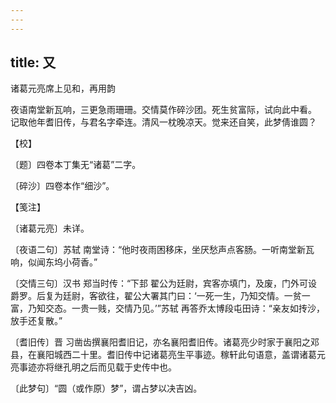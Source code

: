 ```yaml
---
---
---
```

title: 又
---



诸葛元亮席上见和，再用韵





夜语南堂新瓦响，三更急雨珊珊。交情莫作碎沙团。死生贫富际，试向此中看。　记取他年耆旧传，与君名字牵连。清风一枕晚凉天。觉来还自笑，此梦倩谁圆？





【校】


〔题〕四卷本丁集无“诸葛”二字。

〔碎沙〕四卷本作“细沙”。





【笺注】


〔诸葛元亮〕未详。

〔夜语二句〕苏轼 南堂诗：“他时夜雨困移床，坐厌愁声点客肠。一听南堂新瓦响，似闻东坞小荷香。”

〔交情三句〕汉书 郑当时传：“下邽 翟公为廷尉，宾客亦填门，及废，门外可设爵罗。后复为廷尉，客欲往，翟公大署其门曰：‘一死一生，乃知交情。一贫一富，乃知交态。一贵一贱，交情乃见。’”苏轼 再答乔太博段屯田诗：“亲友如抟沙，放手还复散。”

〔耆旧传〕晋 习凿齿撰襄阳耆旧记，亦名襄阳耆旧传。诸葛亮少时家于襄阳之邓县，在襄阳城西二十里。耆旧传中记诸葛亮生平事迹。稼轩此句语意，盖谓诸葛元亮事迹亦将继孔明之后而见载于史传中也。

〔此梦句〕“圆（或作原）梦”，谓占梦以决吉凶。